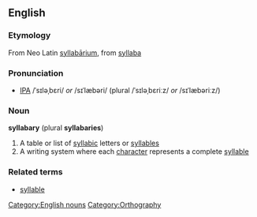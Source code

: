 {{wikipedia}}
==English==
===Etymology===
From Neo Latin [[syllabarium|syllab&#257;rium]], from [[syllaba]]

===Pronunciation===
* [[Wiktionary:Pronunciation_key|IPA]] /ˈsɪləˌbɛri/ ''or'' /sɪˈlæbəri/ (plural /ˈsɪləˌbɛriːz/ ''or'' /sɪˈlæbəriːz/)

===Noun===
'''syllabary''' (plural '''syllabaries''')
# A table or list of [[syllabic]] letters or [[syllables]]
# A writing system where each [[character]] represents a complete [[syllable]]

===Related terms===
*[[syllable]]


[[Category:English nouns]]
[[Category:Orthography]]